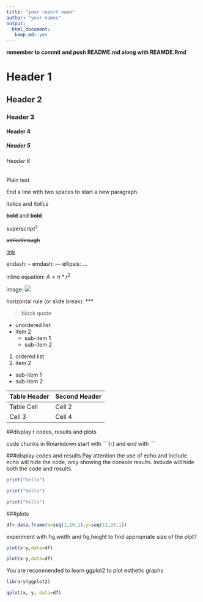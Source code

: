 ---
title: "your report name"
author: "your names"
output: 
  html_document:
   keep_md: yes
---

__remember to commit and push README.md along with REAMDE.Rmd__

# Header 1
## Header 2
### Header 3
#### Header 4
##### Header 5
###### Header 6


Plain text

End a line with two spaces to start a new paragraph.

*italics* and _italics_

**bold** and __bold__

superscript^2^

~~strikethrough~~

[link](www.rstudio.com)



endash: --
emdash: ---
ellipsis: ...

inline equation: $A = \pi*r^{2}$

image: ![](rstudio_log.png)

horizontal rule (or slide break):
***

> block quote

* unordered list
* item 2
  + sub-item 1
  + sub-item 2

1. ordered list
2. item 2
  + sub-item 1  
  + sub-item 2

Table Header  | Second Header
------------- | -------------
Table Cell    | Cell 2
Cell 3        | Cell 4


##display r codes, results and plots

code chunks in Rmarkdown start with \```{r} and end with \```

###display codes and results
Pay attention the use of echo and include. echo will hide the code, only showing the console results. include will hide both the code and results.

```{r}
print("hello")
```


```{r,echo=FALSE}
print("hello")
```

```{r, include=FALSE}
print("hello")
```

###plots

```{r datapreparation, include=FALSE}
df<-data.frame(x=seq(1,10,1),y=seq(11,20,1))

```

experiment with fig.width and fig.height to find appropriate size of the plot?
```{r smallplot, fig.width=10,fig.height=10}
plot(x~y,data=df)
```

```{r largerplot , fig.width=5,fig.height=5}
plot(x~y,data=df)
```

You are recommended to learn ggplot2 to plot esthetic graphs
```{r include=FALSE}
library(ggplot2)
```
```{r }
qplot(x, y, data=df)
```

